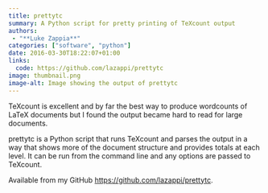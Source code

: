 ```yaml
---
title: prettytc
summary: A Python script for pretty printing of TeXcount output
authors:
 - "**Luke Zappia**"
categories: ["software", "python"]
date: 2016-03-30T18:22:07+01:00
links:
  code: https://github.com/lazappi/prettytc
image: thumbnail.png
image-alt: Image showing the output of prettytc
---
```


TeXcount is excellent and by far the best way to produce wordcounts of LaTeX documents but I found the output became hard to read for large documents.

prettytc is a Python script that runs TeXcount and parses the output in a way that shows more of the document structure and provides totals at each level.
It can be run from the command line and any options are passed to TeXcount.

Available from my GitHub <https://github.com/lazappi/prettytc>.
